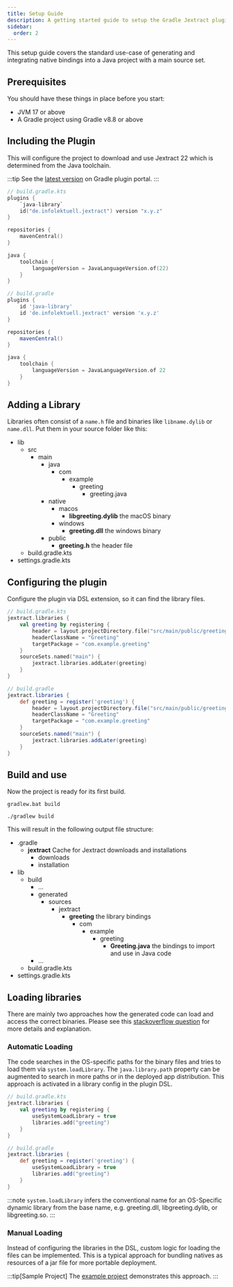 ```yaml
---
title: Setup Guide
description: A getting started guide to setup the Gradle Jextract plugin
sidebar:
  order: 2
---
```


This setup guide covers the standard use-case of generating and integrating native bindings into a Java project with a main source set.

## Prerequisites

You should have these things in place before you start:

- JVM 17 or above
- A Gradle project using Gradle v8.8 or above

## Including the Plugin

This will configure the project to download and use Jextract 22 which is determined from the Java toolchain.

:::tip
See the [latest version](https://plugins.gradle.org/plugin/de.infolektuell.jextract) on Gradle plugin portal.
:::

<Tabs syncKey="dsl">
<TabItem label="Kotlin">

```kts
// build.gradle.kts
plugins {
    `java-library`
    id("de.infolektuell.jextract") version "x.y.z"
}

repositories {
    mavenCentral()
}

java {
    toolchain {
        languageVersion = JavaLanguageVersion.of(22)
    }
}
```

</TabItem>
<TabItem label="Groovy">

```groovy
// build.gradle
plugins {
    id 'java-library'
    id 'de.infolektuell.jextract' version 'x.y.z'
}

repositories {
    mavenCentral()
}

java {
    toolchain {
        languageVersion = JavaLanguageVersion.of 22
    }
}
```

</TabItem>
</Tabs>

## Adding a Library

Libraries often consist of a `name.h` file and binaries like `libname.dylib` or `name.dll`.
Put them in your source folder like this:

<FileTree>

- lib
  - src
    - main
      - java
        - com
          - example
            - greeting
              - greeting.java
      - native
        - macos
          - **libgreeting.dylib** the macOS binary
        - windows
          - **greeting.dll** the windows binary
      - public
        - **greeting.h** the header file
  - build.gradle.kts
- settings.gradle.kts

</FileTree>

## Configuring the plugin

Configure the plugin via DSL extension, so it can find the library files.

<Tabs syncKey="dsl">
<TabItem label="Kotlin">

```kts
// build.gradle.kts
jextract.libraries {
    val greeting by registering {
        header = layout.projectDirectory.file("src/main/public/greeting.h")
        headerClassName = "Greeting"
        targetPackage = "com.example.greeting"
    }
    sourceSets.named("main") {
        jextract.libraries.addLater(greeting)
    }
}
```

</TabItem>
<TabItem label="Groovy">

```groovy
// build.gradle
jextract.libraries {
    def greeting = register('greeting') {
        header = layout.projectDirectory.file("src/main/public/greeting.h")
        headerClassName = "Greeting"
        targetPackage = "com.example.greeting"
    }
    sourceSets.named("main") {
        jextract.libraries.addLater(greeting)
    }
}
```

</TabItem>
</Tabs>

## Build and use

Now the project is ready for its first build.

<Tabs syncKey="os">
<TabItem label="Windows">

```shell title="Building the project"
gradlew.bat build
```

</TabItem>
<TabItem label="Linux">

```shell title="Building the project"
./gradlew build
```

</TabItem>
</Tabs>

This will result in the following output file structure:

<FileTree>

- .gradle
  - **jextract** Cache for Jextract downloads and installations
    - downloads
    - installation
- lib
  - build
    - ...
    - generated
      - sources
        - jextract
          - **greeting** the library bindings
            - com
              - example
                - greeting
                  - **Greeting.java** the bindings to import and use in Java code
    - ...
  - build.gradle.kts
- settings.gradle.kts

</FileTree>

## Loading libraries

There are mainly two approaches how the generated code can load and access the correct binaries.
Please see this [stackoverflow question] for more details and explanation.

### Automatic Loading

The code searches in the OS-specific paths for the binary files and tries to load them via `system.loadLibrary`.
The `java.library.path` property can be augmented to search in more paths or in the deployed app distribution.
This approach is activated in a library config in the plugin DSL.

<Tabs syncKey="dsl">
<TabItem label="Kotlin">

```kts {4-5}
// build.gradle.kts
jextract.libraries {
    val greeting by registering {
        useSystemLoadLibrary = true
        libraries.add("greeting")
    }
}
```

</TabItem>
<TabItem label="Groovy">

```groovy {4-5}
// build.gradle
jextract.libraries {
    def greeting = register('greeting') {
        useSystemLoadLibrary = true
        libraries.add("greeting")
    }
}
```

</TabItem>
</Tabs>

:::note
`system.loadLibrary` infers the conventional name for an OS-Specific dynamic library from the base name, e.g. greeting.dll, libgreeting.dylib, or libgreeting.so.
:::

### Manual Loading

Instead of configuring the libraries in the DSL, custom logic for loading the files can be implemented.
This is a typical approach for bundling natives as resources of a jar file for more portable deployment.

:::tip[Sample Project]
The [example project] demonstrates this approach.
:::

[stackoverflow question]: https://stackoverflow.com/questions/78528174/gradle-java-include-native-library-project-panama
[example project]: https://github.com/infolektuell/gradle-jextract/tree/main/examples/
